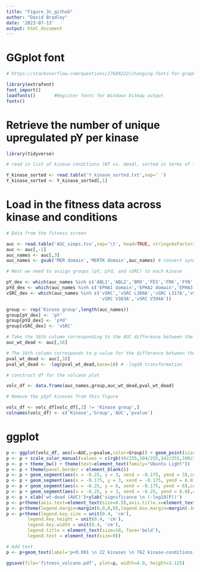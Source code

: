 ```yaml
---
title: "Figure_3c_github"
author: "David Bradley"
date: '2023-07-13'
output: html_document
---
```


# GGplot font

```r

# https://stackoverflow.com/questions/27689222/changing-fonts-for-graphs-in-r

library(extrafont)
font_import()
loadfonts()       #Register fonts for Windows bitmap output
fonts() 

```

# Retrieve the number of unique upregulated pY per kinase

```r

library(tidyverse)

# read in list of kinase conditions (WT vs. dead), sorted in terms of the number of upregulated pY identified by mass spectrometry

Y_kinase_sorted <- read.table('Y_kinase_sorted.txt',sep=' ')
Y_kinase_sorted <- Y_kinase_sorted[,1]

```

# Load in the fitness data across kinase and conditions

```r

# Data from the fitness screen

auc <- read.table('AUC_simps.tsv',sep='\t', head=TRUE, stringsAsFactors = FALSE) 
auc <- auc[,-1]
auc_names <- auc[,3]
auc_names <- gsub('MER domain','MERTK domain',auc_names) # convert synonyms

# Next we need to assign groups (pY, pYd, and vSRC) to each kinase

pY_dex <- which(auc_names %in% c('ABL1','ABL2','BMX','FES','FRK','FYN','LCK','LYN','SRC','SRMS','SYK','TEC','TNK1'))
pYd_dex <- which(auc_names %in% c('EPHA1 domain','EPHA2 domain','EPHA3 domain','EPHB1 domain','EPHB3 domain','EPHB4 domain','FGFR2 domain','FGFR3 domain','MERTK domain','MET domain'))
vSRC_dex <- which(auc_names %in% c('vSRC','vSRC L308A','vSRC L317A','vSRC L360A','vSRC L393A','vSRC L435A','vSRC L451A','vSRC L452A','vSRC L491A','vSRC V281A','vSRC V292A','vSRC V329A',
                                   'vSRC V383A','vSRC V394A'))

group <- rep('Kinase group',length(auc_names))
group[pY_dex] <- 'pY'
group[pYd_dex] <- 'pYd'
group[vSRC_dex] <- 'vSRC'

# Take the 16th column corresponding to the AUC difference between the WT and dead mutants (mean difference between replicates)
auc_wt_dead <- auc[,16]

# The 18th column corresponds to p-value for the difference between the WT and dead AUCs
pval_wt_dead <- auc[,18]
pval_wt_dead <- -log(pval_wt_dead,base=10) # -log10 transformation

# construct df for the volcano plot

volc_df <- data.frame(auc_names,group,auc_wt_dead,pval_wt_dead)

# Remove the pSpT kinases from this figure

volc_df <- volc_df[volc_df[,2] != 'Kinase group',]
colnames(volc_df) <- c('Kinase','Group','AUC','pvalue')

```

# ggplot

```r

p <- ggplot(volc_df, aes(x=AUC,y=pvalue,color=Group)) + geom_point(size=0.9)
p <- p + scale_color_manual(values = c(rgb(49/255,104/255,142/255,100/255),rgb(53/255,183/255,121/255,156/255), rgb(253/255,231/255,37/255,156/255)))
p <- p + theme_bw() + theme(text=element_text(family="Ubuntu Light"))
p <- p + theme(panel.border = element_blank())
p <- p + geom_segment(aes(x = -6.25, y = 3, xend = -0.175, yend = 3),colour=colors()[308], lwd=0.35, lty=2)
p <- p + geom_segment(aes(x = -0.175, y = 3, xend = -0.175, yend = 6.0),colour=colors()[308], lwd=0.35, lty=2)
p <- p + geom_segment(aes(x = -6.25, y = 6, xend = -0.175, yend = 6),colour=colors()[308], lwd=0.35, lty=2)
p <- p + geom_segment(aes(x = -6.25, y = 3, xend = -6.25, yend = 6.0),colour=colors()[308], lwd=0.35, lty=2)
p <- p + xlab('wt-dead (AUC)')+ylab('significance \n (-log10(P))')
p <- p+theme(axis.text=element_text(size=8.5),axis.title.x=element_text(size=9.5,face="bold"),axis.title.y=element_text(size=13.0,face="bold"),plot.title=element_text(size=18,face='bold'))
p <- p+theme(legend.margin=margin(0,0,0,0),legend.box.margin=margin(-10,-2,-10,-10))
p <- p+theme(legend.key.size = unit(0.4, 'cm'),
        legend.key.height = unit(0.4, 'cm'), 
        legend.key.width = unit(0.4, 'cm'), 
        legend.title = element_text(size=10, face='bold'), 
        legend.text = element_text(size=9))

# Add text
p <- p+geom_text(label='p<0.001 \n 22 kinases \n 762 kinase-conditions',x=-6.15,y=3.75, inherit.aes = F, check_overlap = T, size=3.75, hjust=0)

ggsave(file='fitness_volcano.pdf', plot=p, width=4.9, height=3.125)

```




